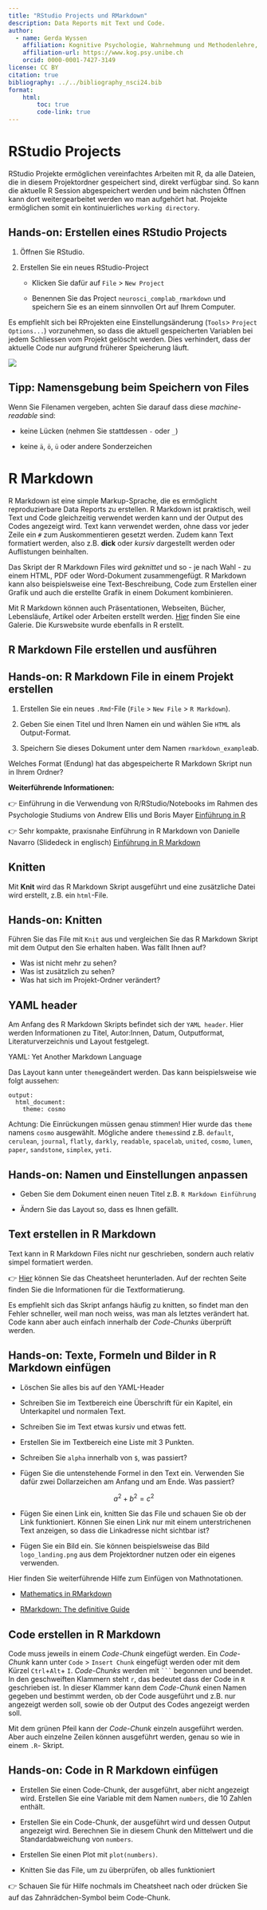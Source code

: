 ```yaml
---
title: "RStudio Projects und RMarkdown"
description: Data Reports mit Text und Code.
author:
  - name: Gerda Wyssen
    affiliation: Kognitive Psychologie, Wahrnehmung und Methodenlehre, Universität Bern 
    affiliation-url: https://www.kog.psy.unibe.ch
    orcid: 0000-0001-7427-3149
license: CC BY
citation: true
bibliography: ../../bibliography_nsci24.bib
format:
    html:
        toc: true
        code-link: true
---
```


# RStudio Projects

RStudio Projekte ermöglichen vereinfachtes Arbeiten mit R, da alle Dateien, die in diesem Projektordner gespeichert sind, direkt verfügbar sind. So kann die aktuelle R Session abgespeichert werden und beim nächsten Öffnen kann dort weitergearbeitet werden wo man aufgehört hat. Projekte ermöglichen somit ein kontinuierliches `working directory`.

:::callout-caution
## Hands-on: Erstellen eines RStudio Projects

1. Öffnen Sie RStudio.

2. Erstellen Sie ein neues RStudio-Project 

    - Klicken Sie dafür auf `File` > `New Project` 
    
    - Benennen Sie das Project `neurosci_complab_rmarkdown` und speichern Sie es an einem sinnvollen Ort auf Ihrem Computer.
:::

Es empfiehlt sich bei RProjekten eine Einstellungsänderung (`Tools`> `Project Options...`) vorzunehmen, so dass die aktuell gespeicherten Variablen bei jedem Schliessen vom Projekt gelöscht werden. Dies verhindert, dass der aktuelle Code nur aufgrund früherer Speicherung läuft.

![](img/rprojects_saveworkspace.jpg)

:::callout-tip
## Tipp: Namensgebung beim Speichern von Files

Wenn Sie Filenamen vergeben, achten Sie darauf dass diese _machine-readable_ sind:

- keine Lücken (nehmen Sie stattdessen `-` oder `_`)

- keine `ä`, `ö`, `ü` oder andere Sonderzeichen
:::

# R Markdown 

R Markdown ist eine simple Markup-Sprache, die es ermöglicht reproduzierbare Data Reports zu erstellen. R Markdown ist praktisch, weil Text und Code gleichzeitig verwendet werden kann und der Output des Codes angezeigt wird. Text kann verwendet werden, ohne dass vor jeder Zeile ein `#` zum Auskommentieren gesetzt werden. Zudem kann Text formatiert werden, also z.B. __dick__ oder _kursiv_ dargestellt werden oder Auflistungen beinhalten. 

Das Skript der R Markdown Files wird *geknittet* und so - je nach Wahl - zu einem HTML, PDF oder Word-Dokument zusammengefügt. R Markdown kann also beispielsweise eine Text-Beschreibung, Code zum Erstellen einer Grafik und auch die erstellte Grafik in einem Dokument kombinieren. 

<aside>Mit R Markdown können auch Präsentationen, Webseiten, Bücher, Lebensläufe, Artikel oder Arbeiten erstellt werden. [Hier](https://rmarkdown.rstudio.com/gallery.html) finden Sie eine Galerie. Die Kurswebsite wurde ebenfalls in R erstellt. </aside>

## R Markdown File erstellen und ausführen 

:::{.callout-caution}
## Hands-on: R Markdown File in einem Projekt erstellen

1. Erstellen Sie ein neues `.Rmd`-File (`File` > `New File` > `R Markdown`).

2. Geben Sie einen Titel und Ihren Namen ein und wählen Sie `HTML` als Output-Format.

3. Speichern Sie dieses Dokument unter dem Namen `rmarkdown_example`ab. 

Welches Format (Endung) hat das abgespeicherte R Markdown Skript nun in Ihrem Ordner?
:::

<aside>**Weiterführende Informationen:** 

👉 Einführung in die Verwendung von R/RStudio/Notebooks im Rahmen des Psychologie Studiums von Andrew Ellis und Boris Mayer [Einführung in R](https://methodenlehre.github.io/einfuehrung-in-R/chapters/01-workflow.html#r-notebooks-verwenden)

👉 Sehr kompakte, praxisnahe Einführung in R Markdown von Danielle Navarro (Slidedeck in englisch) [Einführung in R Markdown](https://djnavarro.net/slides-starting-rmarkdown)
</aside>

## Knitten

Mit **Knit** wird das R Markdown Skript ausgeführt und eine zusätzliche Datei wird erstellt, z.B. ein `html`-File.

:::{.callout-important}
## Hands-on: Knitten

Führen Sie das File mit `Knit` aus und vergleichen Sie das R Markdown Skript mit dem Output den Sie erhalten haben. Was fällt Ihnen auf?

- Was ist nicht mehr zu sehen?
- Was ist zusätzlich zu sehen?
- Was hat sich im Projekt-Ordner verändert?
:::

<!-- :::{.callout-tip collapse="true"} -->
<!-- ## Lösung 2 -->
<!-- Nicht mehr zu sehen ist der vollständige YAML-header, ganz oben im R Markdown Skript.  -->

<!-- Auch nicht mehr zu sehen ist die "Umrandung" des Code-Snippets. -->

<!-- Neu sieht man nun den Output des Codes. -->

<!-- Im Projektordner wurde ein `.html`-File erstellt. Sie können dieses öffnen, um zu schauen wie das aussieht. -->

<!-- ::: -->

## YAML header
Am Anfang des R Markdown Skripts befindet sich der `YAML header`. Hier werden Informationen zu Titel, Autor:Innen, Datum, Outputformat, Literaturverzeichnis und Layout festgelegt.

<aside>YAML: Yet Another Markdown Language</aside> 

Das Layout kann unter `theme`geändert werden. Das kann beispielsweise wie folgt aussehen:

```
output:
  html_document:
    theme: cosmo
```
Achtung: Die Einrückungen müssen genau stimmen! Hier wurde das `theme` namens `cosmo` ausgewählt. Mögliche andere `themes`sind z.B. `default`, `cerulean`, `journal`, `flatly`, `darkly`, `readable`, `spacelab`, `united`, `cosmo`, `lumen`, `paper`, `sandstone`, `simplex`, `yeti`. 

:::{.callout-caution}
## Hands-on: Namen und Einstellungen anpassen
- Geben Sie dem Dokument einen neuen Titel z.B. `R Markdown Einführung`

- Ändern Sie das Layout so, dass es Ihnen gefällt. 
    
:::

## Text erstellen in R Markdown

Text kann in R Markdown Files nicht nur geschrieben, sondern auch relativ simpel formatiert werden.

👉 [Hier](https://github.com/rstudio/cheatsheets/raw/main/rmarkdown-2.0.pdf) können Sie das Cheatsheet herunterladen. Auf der rechten Seite finden Sie die Informationen für die Textformatierung.

Es empfiehlt sich das Skript anfangs häufig zu knitten, so findet man den Fehler schneller, weil man noch weiss, was man als letztes verändert hat. Code kann aber auch einfach innerhalb der _Code-Chunks_ überprüft werden.

:::{.callout-caution}
## Hands-on: Texte, Formeln und Bilder in R Markdown einfügen

- Löschen Sie alles bis auf den YAML-Header

- Schreiben Sie im Textbereich eine Überschrift für ein Kapitel, ein Unterkapitel und normalen Text.

- Schreiben Sie im Text etwas kursiv und etwas fett.

- Erstellen Sie im Textbereich eine Liste mit 3 Punkten.

- Schreiben Sie `alpha` innerhalb von `$`, was passiert?

- Fügen Sie die untenstehende Formel in den Text ein. Verwenden Sie dafür zwei Dollarzeichen am Anfang und am Ende. Was passiert? 

$$
a^2 + b^2 = c^2
$$

- Fügen Sie einen Link ein, knitten Sie das File und schauen Sie ob der Link funktioniert. Können Sie einen Link nur mit einem unterstrichenen Text anzeigen, so dass die Linkadresse nicht sichtbar ist?

- Fügen Sie ein Bild ein. Sie können beispielsweise das Bild `logo_landing.png` aus dem Projektordner nutzen oder ein eigenes verwenden.

:::

<aside>Hier finden Sie weiterführende Hilfe zum Einfügen von Mathnotationen.

- [Mathematics in RMarkdown](https://rpruim.github.io/s341/S19/from-class/MathinRmd.html)

- [RMarkdown: The definitive Guide](https://bookdown.org/yihui/rmarkdown/markdown-syntax.html#math-expressions)
</aside>


## Code erstellen in R Markdown

Code muss jeweils in einem _Code-Chunk_ eingefügt werden. Ein _Code-Chunk_ kann unter `Code` > `Insert Chunk` eingefügt werden oder mit dem Kürzel `Ctrl`+`Alt`+ `I`. _Code-Chunks_ werden mit ` ``` ` begonnen und beendet. In den geschweiften Klammern steht `r`, das bedeutet dass der Code in `R` geschrieben ist. In dieser Klammer kann dem _Code-Chunk_ einen Namen gegeben und bestimmt werden, ob der Code ausgeführt und z.B. nur angezeigt werden soll, sowie ob der Output des Codes angezeigt werden soll. 

Mit dem grünen Pfeil kann der _Code-Chunk_ einzeln ausgeführt werden. Aber auch einzelne Zeilen können ausgeführt werden, genau so wie in einem `.R`- Skript.

:::{.callout-caution}
## Hands-on: Code in R Markdown einfügen

- Erstellen Sie einen Code-Chunk, der ausgeführt, aber nicht angezeigt wird. Erstellen Sie eine Variable mit dem Namen `numbers`, die 10 Zahlen enthält. 

- Erstellen Sie ein Code-Chunk, der ausgeführt wird und dessen Output angezeigt wird. Berechnen Sie in diesem Chunk den Mittelwert und die Standardabweichung von `numbers`.

- Erstellen Sie einen Plot mit `plot(numbers)`.

- Knitten Sie das File, um zu überprüfen, ob alles funktioniert 

👉 Schauen Sie für Hilfe nochmals im Cheatsheet nach oder drücken Sie auf das Zahnrädchen-Symbol beim Code-Chunk.
:::

